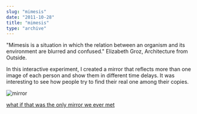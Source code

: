 ```yaml
---
slug: "mimesis"
date: "2011-10-28"
title: "mimesis"
type: "archive"
---
```


"Mimesis is a situation in which the relation between an organism and its environment are blurred and confused." Elizabeth Groz, Architecture from Outside.

In this interactive experiment, I created a mirror that reflects more than one image of each person and show them in different time delays. It was interesting to see how people try to find their real one among their copies.

![mirror](http://raschin.com/blog/wp-content/uploads/2010/01/mirror.jpg)

[what if that was the only mirror we ever met](https://www.youtube.com/watch?v=wXZrdGYmReQ&feature=emb_logo)